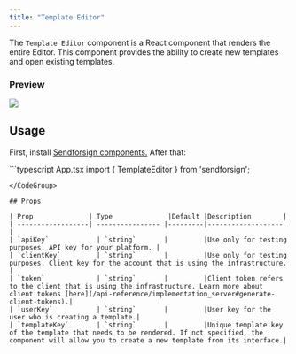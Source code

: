 ```yaml
---
title: "Template Editor"
---
```


The `Template Editor` component is a React component that renders the entire Editor. 
This component provides the ability to create new templates and open existing templates.

### Preview

<Frame caption="Template component">
  <img src="/sdk/img/template.png" />
</Frame>

## Usage

First, install [Sendforsign components.](/sdk/introsdk#installation)
After that:

<CodeGroup>
```typescript App.tsx
import { TemplateEditor } from 'sendforsign';

<TemplateEditor
  token='YourClientToken'
/>
```
</CodeGroup>

## Props

| Prop              | Type              |Default |Description        |
| ------------------| ---------------- |---------|------------------- |
| `apiKey`            | `string`       |         |Use only for testing purposes. API key for your platform. |
| `clientKey`         | `string`       |         |Use only for testing purposes. Client key for the account that is using the infrastructure. |
| `token`             | `string`       |         |Client token refers to the client that is using the infrastructure. Learn more about client tokens [here](/api-reference/implementation_server#generate-client-tokens).|
| `userKey`           | `string`       |         |User key for the user who is creating a template.|
| `templateKey`       | `string`       |         |Unique template key of the template that needs to be rendered. If not specified, the component will allow you to create a new template from its interface.|


